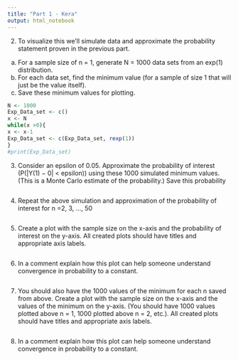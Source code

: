 ---
title: "Part 1 - Kera"
output: html_notebook
---

2. To visualize this we’ll simulate data and approximate the probability statement proven in the previous part.
(a) For a sample size of n = 1, generate N = 1000 data sets from an exp(1) distribution.
(b) For each data set, find the minimum value (for a sample of size 1 that will just be the value itself).
(c) Save these minimum values for plotting.

```{r}
N <- 1000
Exp_Data_set <- c()
x <- N
while(x >0){
x <- x-1
Exp_Data_set <- c(Exp_Data_set, rexp(1))
}
#print(Exp_Data_set)
```

3. Consider an epsilon of 0.05. Approximate the probability of interest (P(|Y(1) − 0| < epsilon)) using these 1000 simulated minimum values. (This is a Monte Carlo estimate of the probability.) Save this probability

```{r}

```

4. Repeat the above simulation and approximation of the probability of interest for n =2, 3, ..., 50

```{r}

```

5. Create a plot with the sample size on the x-axis and the probability of interest on the y-axis. All created plots should have titles and appropriate axis labels.

```{r}

```

6. In a comment explain how this plot can help someone understand convergence in probability to a constant.

```{r}

```

7. You should also have the 1000 values of the minimum for each n saved from above. Create a plot with the sample size on the x-axis and the values of the minimum on the y-axis. (You should have 1000 values plotted above n = 1, 1000 plotted above n = 2, etc.). All created plots should have titles and appropriate axis labels.

```{r}

```

8. In a comment explain how this plot can help someone understand convergence in probability to a constant.

```{r}

```


